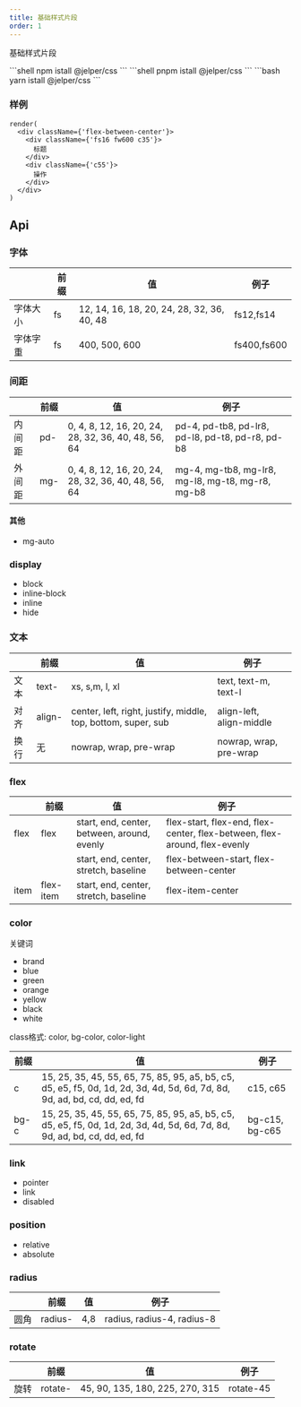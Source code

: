 ---
title: 基础样式片段
order: 1
---

基础样式片段

<Tabs>

<TabItem value="npm" label="npm">
```shell
npm istall @jelper/css
```
</TabItem>

<TabItem value="pnpm" label="pnpm">
```shell
pnpm istall @jelper/css
```
</TabItem>

<TabItem value="yarn" label="yarn">
```bash
yarn istall @jelper/css
```
</TabItem>

</Tabs>


### 样例

```tsx live noInline
render(
  <div className={'flex-between-center'}>
    <div className={'fs16 fw600 c35'}>
      标题
    </div>
    <div className={'c55'}>
      操作
    </div>
  </div>
)
```

## Api

### 字体
|        |    前缀     | 值 | 例子 |
|-------|-------|-------|-------|
| 字体大小   | fs  |  12, 14, 16, 18, 20, 24, 28, 32, 36, 40, 48 | fs12,fs14|
| 字体字重   | fs  |  400, 500, 600 | fs400,fs600|

### 间距

|        |    前缀     | 值 | 例子 |
|-------|-------|-------|-------|
| 内间距   | pd-  |  0, 4, 8, 12, 16, 20, 24, 28, 32, 36, 40, 48, 56, 64 | pd-4, pd-tb8, pd-lr8, pd-l8, pd-t8, pd-r8, pd-b8 |
| 外间距   | mg-  |  0, 4, 8, 12, 16, 20, 24, 28, 32, 36, 40, 48, 56, 64 | mg-4, mg-tb8, mg-lr8, mg-l8, mg-t8, mg-r8, mg-b8 |

#### 其他
* mg-auto

### display
* block
* inline-block
* inline
* hide

### 文本

|        |    前缀     | 值 | 例子 |
|-------|-------|-------|-------|
|  文本  | text-   |  xs, s,m, l, xl | text, text-m, text-l |
|  对齐  | align-  |  center, left, right, justify, middle, top, bottom, super, sub | align-left, align-middle |
|  换行  | 无  |  nowrap, wrap, pre-wrap | nowrap, wrap, pre-wrap |


### flex

|        |    前缀     | 值 | 例子 |
|-------|-------|-------|-------|
|  flex  | flex   |  start, end, center, between, around, evenly | flex-start, flex-end, flex-center, flex-between, flex-around, flex-evenly |
|        |        |  start, end, center, stretch, baseline | flex-between-start,  flex-between-center |
|  item  | flex-item  |  start, end, center, stretch, baseline | flex-item-center |

### color

关键词
* brand
* blue
* green
* orange
* yellow
* black
* white

class格式: color, bg-color, color-light

|    前缀     | 值 | 例子 |
|-------|-------|-------|
| c |  15, 25, 35, 45, 55, 65, 75, 85, 95, a5, b5, c5, d5, e5, f5, 0d, 1d, 2d, 3d, 4d, 5d, 6d, 7d, 8d, 9d, ad, bd, cd, dd, ed, fd | c15, c65 |
| bg-c |  15, 25, 35, 45, 55, 65, 75, 85, 95, a5, b5, c5, d5, e5, f5, 0d, 1d, 2d, 3d, 4d, 5d, 6d, 7d, 8d, 9d, ad, bd, cd, dd, ed, fd | bg-c15, bg-c65 |

### link

* pointer
* link
* disabled

### position

* relative
* absolute

### radius

|        |    前缀     | 值 | 例子 |
|-------|-------|-------|-------|
|  圆角  | radius-   |  4,8 | radius, radius-4, radius-8 |

### rotate
|        |    前缀     | 值 | 例子 |
|-------|-------|-------|-------|
|  旋转  | rotate-   |  45, 90, 135, 180, 225, 270, 315 | rotate-45 |


